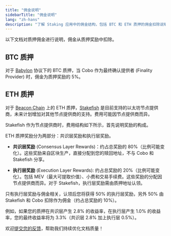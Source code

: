 ```yaml
---
title: "佣金说明"
sidebarTitle: "佣金说明"
lang: "zh-hans"
description: "了解 Staking 应用中的佣金结构，包括 BTC 和 ETH 质押的佣金扣除说明。"
---
```


以下文档对质押佣金进行说明，佣金从质押奖励中扣除。

## BTC 质押

对于 [Babylon](https://babylonlabs.io/) 协议下的 BTC 质押，当 Cobo 作为最终确认提供者 (Finality Provider) 时，佣金为质押奖励的 5%。

## ETH 质押

对于 [Beacon Chain](https://ethereum.org/en/roadmap/beacon-chain/) 上的 ETH 质押，[Stakefish](https://stake.fish/products/classic-staking) 是目前支持的以太坊节点提供商，未来计划增加对其他节点提供商的支持。费用可能因节点提供商而异。

Stakefish 作为节点提供商时，费用结构如下所示，首先说明奖励的构成。

ETH 质押奖励分为两部分：共识层奖励和执行层奖励。

- **共识层奖励** (Consensus Layer Rewards)：约占总奖励的 80%（比例可能变化）。这些奖励来自区块生产，直接分配到您的赎回地址，不与 Cobo 和 Stakefish 分享。

- **执行层奖励** (Execution Layer Rewards): 约占总奖励的 20%（比例可能变化）。包括 MEV（最大可提取价值）、小费和交易手续费。这些奖励的分配因节点提供商而异。对于 Stakefish，执行层奖励需由质押地址认领。

只有执行层奖励与佣金相关，认领后您将获得 50% 的执行层奖励，另外 50% 由 Stakefish 和 Cobo 扣除作为佣金（约占总奖励的 10%）。

例如，如果您的质押在共识层产生 2.8% 的收益率，在执行层产生 1.0% 的收益率，您的最终收益率将为 3.3%（共识层 2.8% 加上执行层 0.5%）。

<Tip>欢迎[提交您的反馈](https://forms.zohopublic.com/cobo/form/DocumentFeedbackForm/formperma/QvLOhxJv1_JMsJ-1dleZ8Itb_7rzN-LtgvsDdxosoVI?referrername=manuals)，帮助我们持续优化文档质量！</Tip>